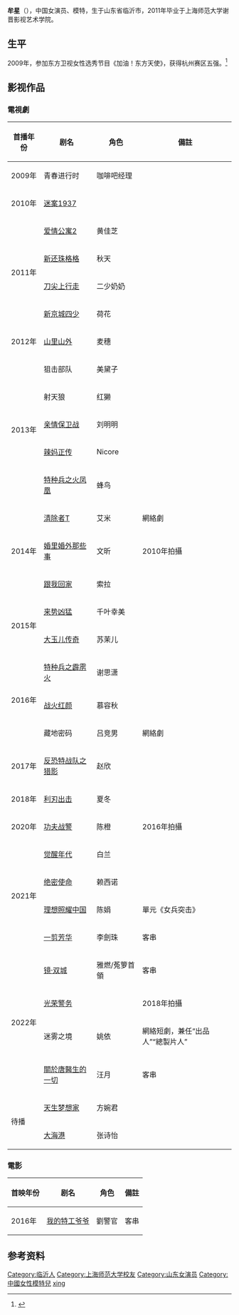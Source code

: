 {{Notability Unreferenced|time=2020-11-10T04:13:17+00:00}}
{{blpsources|time=2021-06-01}}
{{藝人
| 姓名 = 牟星
| 類型 = 女演员
| 羅馬拼音 = 
| 英文名 =
| 國籍 = {{PRC}}
| 民族 = 汉族
| 籍貫 = 
| 出生日期 = {{Birth date and age|1987|12|18}}
| 出生地點 = {{CHN}}[[山东省|山东省]][[临沂市|临沂市]]
| 職業 =演员、模特
| 母校 = 上海师范大学谢晋影视艺术学院
| 出道地点 = [[东方卫视|东方卫视]] 
| 代表作 = 《我是特种兵之火凤凰》《特种兵之霹雳火》<br />《亲情保卫战》<br />[[藏地密码|藏地密码]]
| 相关团体 =  
}}

'''牟星'''（{{bd|1987年|12月18日||}}），中国女演员、模特，生于山东省临沂市，2011年毕业于上海师范大学谢晋影视艺术学院。

== 生平 ==
2009年，参加东方卫视女性选秀节目《加油！东方天使》，获得杭州赛区五强。<ref>{{Cite web|title=“东方天使”杭州五强决出 江南美女才女聚上海_影音娱乐_新浪网|url=http://ent.sina.com.cn/v/m/2009-07-04/14532595673.shtml|accessdate=2020-11-10|work=ent.sina.com.cn|archive-date=2020-11-16|archive-url=https://web.archive.org/web/20201116171641/http://ent.sina.com.cn/v/m/2009-07-04/14532595673.shtml|dead-url=no}}</ref>

== 影视作品 ==
=== 電視劇 ===
{| class="wikitable"
|-
! 首播年份 !! 剧名 !! 角色  !! 備註
|-
|  2009年 ||青春进行时 || 咖啡吧经理 ||
|-
| 2010年 || [[迷案1937|迷案1937]]||   ||
|-
| rowspan="4" | 2011年 ||[[爱情公寓2|爱情公寓2]]||黄佳芝|| 
|-
| [[新还珠格格|新还珠格格]]|| 秋天||
|-
| [[刀尖上行走|刀尖上行走]]|| 二少奶奶||
|-
| [[新京城四少|新京城四少]]||荷花||
|-
| 2012年 || [[山里山外|山里山外]] || 麦穗|| 
|-
| rowspan="5" | 2013年 || 狙击部队 ||  美黛子 || 
|-
|   射天狼 ||  红獭 || 
|-
| [[亲情保卫战|亲情保卫战]]|| 刘明明 ||
|-
| [[辣妈正传|辣妈正传]]||  Nicore ||
|-
| [[特种兵之火凤凰|特种兵之火凤凰]] ||蜂鸟 ||
|-
| rowspan="3" | 2014年 ||[[清除者T|清除者T]] ||艾米|| 網絡劇
|-
| [[婚里婚外那些事|婚里婚外那些事]] ||文昕||2010年拍攝
|-
|[[跟我回家|跟我回家]] ||索拉||
|-
| rowspan="2" | 2015年 ||[[来势凶猛|来势凶猛]] ||千叶幸美||
|-
|[[大玉儿传奇|大玉儿传奇]] ||苏茉儿||
|-
| rowspan="3" | 2016年 || [[特种兵之霹雳火|特种兵之霹雳火]] || 谢思潇 ||
|-
|    [[战火红颜|战火红颜]] || 慕容秋  ||
|-
| 藏地密码 || 吕竞男 || 網絡劇
|-
|  2017年 || [[反恐特战队之猎影|反恐特战队之猎影]] || 赵欣||
|-
|   2018年 || [[利刃出击|利刃出击]] ||夏冬 || 
|-
|   2020年 ||[[功夫战警|功夫战警]] || 陈橙 ||2016年拍攝
|-
| rowspan="4" | 2021年 ||[[觉醒年代|觉醒年代]] ||  白兰||
|-
|  [[绝密使命|绝密使命]]  || 赖西诺  ||
|-
|  [[理想照耀中国#女兵突击|理想照耀中国]] || 陈娟||單元《女兵突击》 
|-
| [[一剪芳华|一剪芳华]]|| 李劍珠||客串
|-
| rowspan="4" | 2022年 ||[[镜·双城|镜·双城]] || 雅燃/菟箩首領||客串
|-
| [[光荣警务|光荣警务]] ||    ||2018年拍攝
|-
| 迷雾之境 ||  姚依  ||網絡短劇，兼任“出品人”“總製片人”
|-
| [[關於唐醫生的一切|關於唐醫生的一切]]|| 汪月||客串
|-
| rowspan="2" | 待播 ||[[天生梦想家|天生梦想家]] ||方婉君   || 
|-
|  [[大海港|大海港]]  || 张诗怡  ||
|}

=== 電影 ===
{| class="wikitable"
|-
! 首映年份 !! 剧名 !! 角色  !! 備註
|-
|  2016年 || [[我的特工爷爷|我的特工爷爷]] || 劉警官||客串
|}

== 参考资料 ==
{{reflist}}

{{DEFAULTSORT:mou xing}}
[[Category:临沂人|Category:临沂人]]
[[Category:上海师范大学校友|Category:上海师范大学校友]]
[[Category:山东女演员|Category:山东女演员]]
[[Category:中國女性模特兒|Category:中國女性模特兒]]
[[Category:牟姓|xing]]